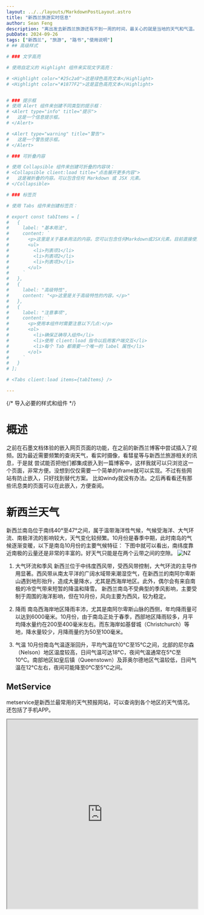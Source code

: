 ```yaml
---
layout: ../../layouts/MarkdownPostLayout.astro
title: "新西兰旅游实时信息"
author: Sean Feng
description: "离出发去新西兰旅游还有不到一周的时间，最关心的就是当地的天气和气温。谁不希望十个晴天呢。"
pubDate: 2024-09-26
tags: ["新西兰", "旅游", "路书","使用说明"]
# ## 高级样式

# ### 文字高亮

# 使用自定义的 Highlight 组件来实现文字高亮：

# <Highlight color="#25c2a0">这是绿色高亮文本</Highlight>
# <Highlight color="#1877F2">这是蓝色高亮文本</Highlight>


# ### 提示框
# 使用 Alert 组件来创建不同类型的提示框：
# <Alert type="info" title="提示">
#   这是一个信息提示框。
# </Alert>

# <Alert type="warning" title="警告">
#   这是一个警告提示框。
# </Alert>

# ### 可折叠内容

# 使用 Collapsible 组件来创建可折叠的内容块：
# <Collapsible client:load title="点击展开更多内容">
#   这是被折叠的内容。可以包含任何 Markdown 或 JSX 元素。
# </Collapsible>

# ### 标签页

# 使用 Tabs 组件来创建标签页：

# export const tabItems = [
#   {
#     label: "基本用法",
#     content: `
#       <p>这里是关于基本用法的内容。您可以包含任何Markdown或JSX元素。目前直接使用tabs组件会报错，所以暂时使用这个妥协方案。</p>
#       <ul>
#         <li>列表项1</li>
#         <li>列表项2</li>
#         <li>列表项3</li>
#       </ul>
#     `
#   },
#   {
#     label: "高级特性",
#     content: "<p>这里是关于高级特性的内容。</p>"
#   },
#   {
#     label: "注意事项",
#     content: `
#       <p>使用本组件时需要注意以下几点:</p>
#       <ol>
#         <li>确保正确导入组件</li>
#         <li>使用 client:load 指令以启用客户端交互</li>
#         <li>每个 Tab 都需要一个唯一的 label 属性</li>
#       </ol>
#     `
#   }
# ];

# <Tabs client:load items={tabItems} />

---
```


{/* 导入必要的样式和组件 */}

# 概述

之前在石墨文档体验的嵌入网页页面的功能，在之前的新西兰博客中尝试插入了视频。因为最近需要频繁的查询天气，看实时摄像，看彗星等与新西兰旅游相关的讯息，于是就
尝试能否把他们都集成嵌入到一篇博客中，这样我就可以只浏览这一个页面，非常方便。没想到仅仅需要一个简单的iframe就可以实现。不过有些网站有防止嵌入，只好找到替代方案。
比如windy就没有办法。之后再看看还有那些讯息类的页面可以在此嵌入，方便查阅。

# 新西兰天气

新西兰南岛位于南纬40°至47°之间，属于温带海洋性气候，气候受海洋、大气环流、南极洋流的影响较大，天气变化较频繁。10月份是春季中期，此时南岛的气候逐渐变暖，以下是南岛10月份的主要气候特征：
下图中就可以看出，南纬度靠近南极的云量还是非常的丰富的。好天气只能是在两个云带之间的空隙。
<image src="/SeanBlog/pictures/NZ69.png" alt="NZ"></image>

1. 大气环流和季风
新西兰位于中纬度西风带，受西风带控制，大气环流的主导作用显著。西风带从南太平洋的广阔水域带来潮湿空气，在新西兰的南阿尔卑斯山遇到地形抬升，造成大量降水，尤其是西海岸地区。此外，偶尔会有来自南极的冷空气带来短暂的降温和降雪。
新西兰南岛不受典型的季风影响，主要受制于周围的海洋影响，但在10月份，风向主要为西风，较为稳定。

2. 降雨
南岛西海岸地区降雨丰沛，尤其是南阿尔卑斯山脉的西侧，年均降雨量可以达到6000毫米。10月份，由于南岛正处于春季，西部地区降雨较多，月平均降水量约在200至400毫米左右。而东海岸如基督城（Christchurch）等地，降水量较少，月降雨量约为50至100毫米。

3. 气温
10月份南岛气温逐渐回升，平均气温在10°C至15°C之间，北部的尼尔森（Nelson）地区温度较高，日间气温可达18°C，夜间气温通常在5°C至10°C。南部地区如皇后镇（Queenstown）及菲奥尔德地区气温较低，日间气温在12°C左右，夜间可能降至0°C至5°C之间。

## MetService
metservice是新西兰最常用的天气预报网站，可以查询到各个地区的天气情况。还包括了手机APP。

<iframe 
  src="https://www.metservice.com/" 
  width="100%" 
  height="500px" 
  style={{ border: 'none' }} 
  title="Web Page Preview"
/>

## 皇后镇实时摄像头
这个摄像头简直是如获至宝，随时可以看看皇后镇的实时情况。刮风下雪，落日星空！而且可以查询任意历史时刻。它大概每10分钟更新一次全景照片。
<iframe 
  src="https://queenstown.roundshot.com/" 
  width="100%" 
  height="500px" 
  style={{ border: 'none' }} 
  title="Web Page Preview"
/>

# 极光预测

下图是未来27天的极光预测，红色表示极光概率较高。很幸运的是在10月5、6、10、11、12日这几天都是非常高的概率。尤其是我们在蒂卡普湖的两天！不过不算是
大爆发，所以应该就是可以在南边的天空看到红色的极光。下图2就是9月24日这天皇后镇晚上的极光盛况，通过实况照片看到，极光持续了一个晚上。而且那几天的月相也相当的配合，非常期待。
而且可能在极端良好天气的情况下，能看见C/2023 A3（紫金山-阿特拉斯）彗星。
<ImageSwitcher 
  client:load
  images={[
    '/SeanBlog/pictures/NZ64.png',
    '/SeanBlog/pictures/NZ65.png',
    '/SeanBlog/pictures/NZ66.png',

  ]} 
  maxHeight={800}
/>

<iframe 
  src="http://dunedinaurora.nz/" 
  width="100%" 
  height="500px" 
  style={{ border: 'none' }} 
  title="Web Page Preview"
/>

# C/2023 A3（紫金山-阿特拉斯）彗星

万众期待的C/2023彗星，目前已经进入观测期，在环境良好的区域日出前已经肉眼可见。下图是天文社学妹在澳大利亚拍摄的彗星，登上了NASA每日一图。目前预测峰值亮度在2等左右。
不过我们在新西兰的时候，观测角度没有北半球更好。目前9月28日天气非常好，早起试一试！
<ImageSwitcher 
  client:load
  images={[
    '/SeanBlog/pictures/NZ67.jpg',
    '/SeanBlog/pictures/NZ68.png',

  ]} 
  maxHeight={800}
/>


{/* <iframe 
  src="http://www.aerith.net/comet/catalog/2023A3/2023A3-j.html" 
  width="100%" 
  height="500px" 
  style={{ border: 'none' }} 
  title="Web Page Preview"
/> */}

下面这个theskylive可以实时模拟星空，包括彗星的位置。

<iframe 
  src="https://theskylive.com/planetarium?objects=sun-moon-c2023a3-mercury-venus-mars-jupiter-saturn-uranus-neptune-pluto&localdata=-45.03023%7C168.66271%7CQueenstown%20(NZ)%7CPacific%2FAuckland%7C0&obj=c2023a3&h=08&m=07&date=2024-09-26#ra|10.708067369096266|dec|-6.10582997734143|fov|56" 
  width="100%" 
  height="500px" 
  style={{ border: 'none' }} 
  title="Web Page Preview"
/>

这次新西兰的星空可以看到南十字星，也可以看到大小麦哲伦星云。非常值得期待！新西兰空气污染比较小，皇后镇这样的市区，只要天气晴朗，相机就可以拍到非常清晰的星空。